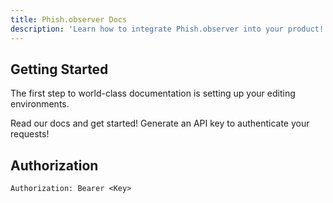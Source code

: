 ```yaml
---
title: Phish.observer Docs
description: 'Learn how to integrate Phish.observer into your product!'
---
```


## Getting Started

The first step to world-class documentation is setting up your editing environments.

<CardGroup cols={2}>
  <Card
    title="View our Docs"
    icon="book-open"
    href="start"
  >
    Read our docs and get started!
  </Card>
  <Card
    title="Get API Key"
    icon="key"
    href="https://phish.observer/api"
  >
    Generate an API key to authenticate your requests!
  </Card>
</CardGroup>

## Authorization

```
Authorization: Bearer <Key>
```